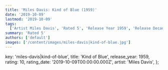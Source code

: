 ```yaml
---
title: 'Miles Davis: Kind of Blue (1959)'
date: '2019-10-09'
lastmod: '2019-10-09'
tags:
  ['Artist Miles Davis', 'Rated 5', 'Release Year 1959', 'Release Decade 1950']
summary: 'Rated 5'
authors: ['default']
images: ['/content/images/miles-davis|kind-of-blue.jpg']
---
```


  key: 'miles-davis|kind-of-blue',
  title: 'Kind of Blue',
  release_year: 1959,
  rating: 10,
  rating_date: '2019-10-09T00:00:00.000Z',
  artist: 'Miles Davis',
};

<MusicRating data={data} />
